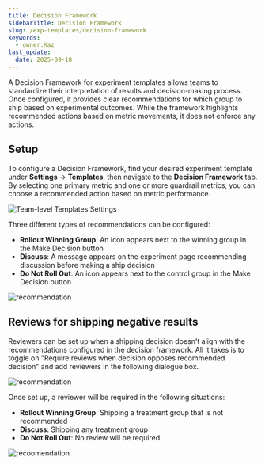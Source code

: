 ```yaml
---
title: Decision Framework
sidebarTitle: Decision Framework
slug: /exp-templates/decision-framework
keywords:
  - owner:Kaz
last_update:
  date: 2025-09-18
---
```


A Decision Framework for experiment templates allows teams to standardize their interpretation of results and decision-making process. Once configured, it provides clear recommendations for which group to ship based on experimental outcomes. While the framework highlights recommended actions based on metric movements, it does not enforce any actions.

## Setup

To configure a Decision Framework, find your desired experiment template under **Settings** → **Templates**, then navigate to the **Decision Framework** tab. By selecting one primary metric and one or more guardrail metrics, you can choose a recommended action based on metric performance.

<Frame>
  <img src="/images/templates/df_setup_3.png" alt="Team-level Templates Settings" />
</Frame>

Three different types of recommendations can be configured:

- **Rollout Winning Group**: An icon appears next to the winning group in the Make Decision button
- **Discuss**: A message appears on the experiment page recommending discussion before making a ship decision
- **Do Not Roll Out**: An icon appears next to the control group in the Make Decision button

<Frame>
  <img src="/images/templates/df_icon.png" alt="recommendation" />
</Frame>

## Reviews for shipping negative results
Reviewers can be set up when a shipping decision doesn't align with the recommendations configured in the decision framework. All it takes is to toggle on "Require reviews when decision opposes recommended decision" and add reviewers in the following dialogue box.

<Frame>
  <img src="/images/templates/df_review.png" alt="recommendation" />
</Frame>

Once set up, a reviewer will be required in the following situations: 
- **Rollout Winning Group**: Shipping a treatment group that is not recommended
- **Discuss**: Shipping any treatment group
- **Do Not Roll Out**: No review will be required

<Frame>
  <img src="/images/templates/df_ship_review_2.png" alt="recoomendation" />
</Frame>
